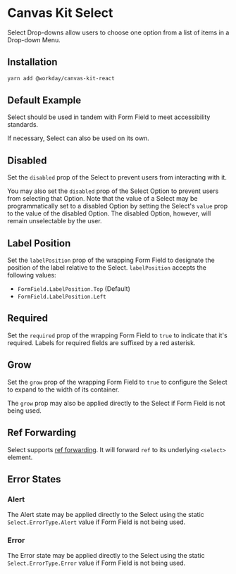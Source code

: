 


<Meta title="Components/Inputs/Select/React" component={Select} />

# Canvas Kit Select

Select Drop-downs allow users to choose one option from a list of items in a Drop-down Menu.

## Installation

```sh
yarn add @workday/canvas-kit-react
```

## Default Example

Select should be used in tandem with Form Field to meet accessibility standards.

<ExampleCodeBlock code={Default} />

If necessary, Select can also be used on its own.

<ExampleCodeBlock code={Standalone} />

## Disabled

Set the `disabled` prop of the Select to prevent users from interacting with it.

<ExampleCodeBlock code={Disabled} />

You may also set the `disabled` prop of the Select Option to prevent users from selecting that
Option. Note that the value of a Select may be programmatically set to a disabled Option by setting
the Select's `value` prop to the value of the disabled Option. The disabled Option, however, will
remain unselectable by the user.

<ExampleCodeBlock code={DisabledOption} />

## Label Position

Set the `labelPosition` prop of the wrapping Form Field to designate the position of the label
relative to the Select. `labelPosition` accepts the following values:

- `FormField.LabelPosition.Top` (Default)
- `FormField.LabelPosition.Left`

<ExampleCodeBlock code={LabelPosition} />

## Required

Set the `required` prop of the wrapping Form Field to `true` to indicate that it's required. Labels
for required fields are suffixed by a red asterisk.

<ExampleCodeBlock code={Required} />

## Grow

Set the `grow` prop of the wrapping Form Field to `true` to configure the Select to expand to the
width of its container.

<ExampleCodeBlock code={Grow} />

The `grow` prop may also be applied directly to the Select if Form Field is not being used.

<ExampleCodeBlock code={GrowStandalone} />

## Ref Forwarding

Select supports [ref forwarding](https://reactjs.org/docs/forwarding-refs.html). It will forward
`ref` to its underlying `<select>` element.

<ExampleCodeBlock code={RefForwarding} />

## Error States

### Alert

<ExampleCodeBlock code={Alert} />

The Alert state may be applied directly to the Select using the static `Select.ErrorType.Alert`
value if Form Field is not being used.

<ExampleCodeBlock code={AlertStandalone} />

### Error

<ExampleCodeBlock code={Error} />

The Error state may be applied directly to the Select using the static `Select.ErrorType.Error`
value if Form Field is not being used.

<ExampleCodeBlock code={ErrorStandalone} />
